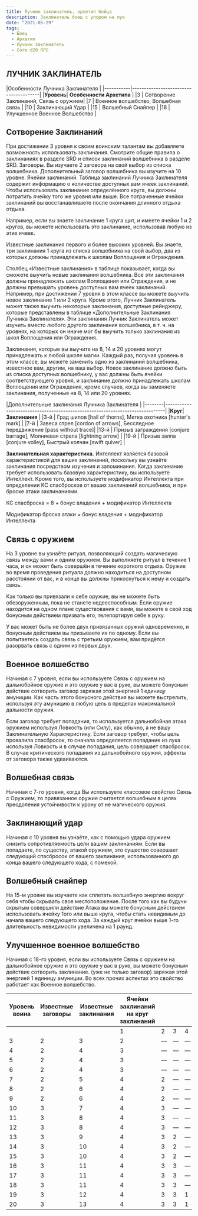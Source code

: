 ```yaml
---
title: Лучник заклинатель, архетип бойца
description: Заклинатель боец с упором на лук
date: "2021-05-29"
tags:
  - Боец
  - Архетип
  - Лучник заклинатель
  - Core d20 RPG
---
```


## ЛУЧНИК ЗАКЛИНАТЕЛЬ

|Особенности Лучника Заклинателя                    |
|-----------|---------------------------------------|
|**Уровень**| **Особенности Архетипа**              |
|3          | Сотворение Заклинаний, Связь с оружием|
|7          | Военное волшебство, Волшебная связь   |
|10         | Заклинающий Удар                      |
|15         | Волшебный Снайпер                     |
|18         | Улучшенное Военное Волшебство         |

## Сотворение Заклинаний

При достижении 3 уровня к своим воинским талантам вы добавляете возможность использовать заклинания. Смотрите общие правила о заклинаниях в разделе SRD и список заклинаний волшебника в разделе SRD.
Заговоры. Вы изучаете 2 заговора на свой выбор из списка волшебника. Дополнительный заговор волшебника вы изучите на 10 уровне.
Ячейки заклинаний. Таблица заклинаний Лучника Заклинателя содержит информацию о количестве доступных вам ячеек заклинаний. Чтобы использовать заклинание определённого круга, вы должны потратить ячейку того же уровня или выше. Все потраченные ячейки заклинаний вы восстанавливаете после окончания длинного отдыха отдыха.

Например, если вы знаете заклинание 1 круга щит, и имеете ячейки 1 и 2 кругов, вы можете использовать это заклинание, использовав любую из этих ячеек.

Известные заклинания первого и более высоких уровней. Вы знаете, три заклинания 1 круга из списка волшебника на свой выбор, два из которых должны принадлежать к школам Воплощения и Ограждения.

Столбец «Известные заклинания» в таблице показывает, когда вы сможете выучить новые заклинания волшебника. Все эти заклинания должны принадлежать школам Воплощения или Ограждения, и не должны превышать уровень доступных вам ячеек заклинаний. Например, при достижении 7 уровня в этом классе вы можете выучить новое заклинание 1 или 2 круга.
Кроме этого, Лучник Заклинатель может также выучить некоторые заклинания, доступные рейнджеру, которые представлены в таблице «Дополнительные Заклинания Лучника Заклинателя». Эти заклинания Лучник Заклинатель может изучить вместо любого другого заклинания волшебника, в т. ч. на уровнях, на которых он иначе мог бы выучить только заклинания из школ Воплощения или Ограждения.

Заклинания, которые вы выучите на 8, 14 и 20 уровнях могут принадлежать к любой школе магии.
Каждый раз, получая уровень в этом классе, вы можете заменить одно из заклинаний волшебника, известное вам, другим, на ваш выбор. Новое заклинание должно быть из списка доступных волшебнику, у вас должны быть ячейки соответствующего уровня, и заклинание должно принадлежать школам Воплощения или Ограждения, кроме случаев, когда вы заменяете заклинания, полученные на 8, 14 или 20 уровнях.

|Дополнительные заклинания Лучника Заклинателя                                          |
|--------|------------------------------------------------------------------------------|
|**Круг**|**Заклинания**                                                                |
|3-й     | Град шипов [hail of thorns], Метка охотника [hunter's mark]                  |
|7-й     | Завеса стрел [cordon of arrows], Бесследное передвижение [pass without trace]|
|13-й    | Призыв заграждения [conjure barrage], Молниевая стрела [lightning arrow]     |
|19-й    | Призыв залпа [conjure volley], Быстрый колчан [swift quiver]                 |

**Заклинательная характеристика.**
Интеллект является базовой характеристикой для ваших заклинаний, поскольку вы узнаёте заклинания посредством изучения и запоминания. Когда заклинание требует использовать базовую характеристику, вы используете Интеллект. Кроме того, вы используете модификатор Интеллекта при определении КС спасбросков от ваших заклинаний волшебника, и при броске атаки заклинаниями.

КС спасброска = 8 + бонус владения + модификатор Интеллекта

Модификатор броска атаки = бонус владения + модификатор Интеллекта

## Связь с оружием

На 3 уровне вы узнаёте ритуал, позволяющий создать магическую связь между вами и одним оружием. Вы выполняете ритуал в течение 1 часа, и он может быть совершён в течение короткого отдыха. Оружие во время проведения ритуала должно находиться на доступном расстоянии от вас, и в конце вы должны прикоснуться к нему и создать связь.

Как только вы привязали к себе оружие, вы не можете быть обезоруженным, пока не станете недееспособным. Если оружие находится на одном плане существования с вами, вы можете в свой ход бонусным действием призвать его, телепортируя себе в руку.

У вас может быть не более двух привязанных оружий одновременно, и бонусным действием вы призываете их по одному. Если вы попытаетесь создать связь с третьим оружием, вам придётся разорвать связь с одним из первых двух.

## Военное волшебство

Начиная с 7 уровня, если вы используете Связь с оружием на дальнобойное оружие и это оружие у вас в руке, вы можете бонусным действие сотворить заговор заряжая этой энергией 1 единицу амуниции. Как часть этого бонусного действия вы можете выстрелить, используя эту амуницию в любую цель в пределах максимальной дальности оружия.

Если заговор требует попадания, то используется дальнобойная атака оружием используя Ловкость (или Силу), как обычно, а не вашу Заклинательную Характеристику. Если заговор требует, чтобы цель провалила спасбросок, то сначала определяется попадание из лука используя Ловкость и в случае попадания, цель совершает спасбросок. В случае критического попадания из дальнобойного оружия, эффекты от заговора также удваиваются.

## Волшебная связь

Начиная с 7-го уровня, когда Вы используете классовое свойство Связь с Оружием, то привязанное оружие считается волшебным в целях преодоления устойчивости к урону от не магического оружия.

## Заклинающий удар

Начиная с 10 уровня вы узнаёте, как с помощью удара оружием снизить сопротивляемость цели вашим заклинаниям. Если вы попадаете, по существу, атакой оружием, это существо совершает следующий спасбросок от вашего заклинания, использованного до конца вашего следующего хода, с помехой.

## Волшебный снайпер

На 15-м уровне вы изучаете как сплетать волшебную энергию вокруг себя чтобы скрывать свое местоположение. После того как вы будучи скрытым совершили действие Атака вы можете бонусным действием использовать ячейку 1ого или выше круга, чтобы стать невидимым до начала вашего следующего хода. За каждый круг ячейки выше 1-го длительность невидимости увеличена на 1 раунд.

## Улучшенное военное волшебство

Начиная с 18-го уровня, если вы используете Связь с оружием на дальнобойное оружие и это оружие у вас в руке, вы можете бонусным действие сотворить заклинание. (уже не только заговор) заряжая этой энергией 1 единицу амуниции. Во всех прочих аспектах это свойство работает как Военное волшебство.

| Уровень воина | Известные заговоры | Известные заклинания | Ячейки заклинаний на круг заклинаний |     |     |     |
| ------------- | ------------------ | -------------------- | ------------------------------------ | --- | --- | --- |
|               |                    |                      | 1                                    | 2   | 3   | 4   |
| 3             | 2                  | 3                    | 2                                    | —   | —   | —   |
| 4             | 2                  | 4                    | 3                                    | —   | —   | —   |
| 5             | 2                  | 4                    | 3                                    | —   | —   | —   |
| 6             | 2                  | 4                    | 3                                    | —   | —   | —   |
| 7             | 2                  | 5                    | 4                                    | 2   | —   | —   |
| 8             | 2                  | 6                    | 4                                    | 2   | —   | —   |
| 9             | 2                  | 6                    | 4                                    | 2   | —   | —   |
| 10            | 3                  | 7                    | 4                                    | 3   | —   | —   |
| 11            | 3                  | 8                    | 4                                    | 3   | —   | —   |
| 12            | 3                  | 8                    | 4                                    | 3   | —   | —   |
| 13            | 3                  | 9                    | 4                                    | 3   | 2   | —   |
| 14            | 3                  | 10                   | 4                                    | 3   | 2   | —   |
| 15            | 3                  | 10                   | 4                                    | 3   | 2   | —   |
| 16            | 3                  | 11                   | 4                                    | 3   | 3   | —   |
| 17            | 3                  | 11                   | 4                                    | 3   | 3   | —   |
| 18            | 3                  | 11                   | 4                                    | 3   | 3   | —   |
| 19            | 3                  | 12                   | 4                                    | 3   | 3   | 1   |
| 20            | 3                  | 13                   | 4                                    | 3   | 3   | 1   |
